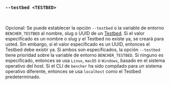 ### `--testbed <TESTBED>`

<br />

Opcional: Se puede establecer la opción `--testbed` o la variable de entorno `BENCHER_TESTBED` al nombre, slug o UUID de un [Testbed][testbed].
Si el valor especificado es un nombre o slug y el Testbed no existe ya, se creará para usted.
Sin embargo, si el valor especificado es un UUID, entonces el Testbed debe existir ya.
Si ambos son especificados, la opción `--testbed` tiene prioridad sobre la variable de entorno `BENCHER_TESTBED`.
Si ninguno es especificado, entonces se usa `Linux`, `macOS` o `Windows`,
basado en el sistema operativo del host.
Si el CLI de `bencher` ha sido compilado para un sistema operativo diferente,
entonces se usa `localhost` como el Testbed predeterminado.

[testbed]: /es/docs/explanation/benchmarking/#testbed
